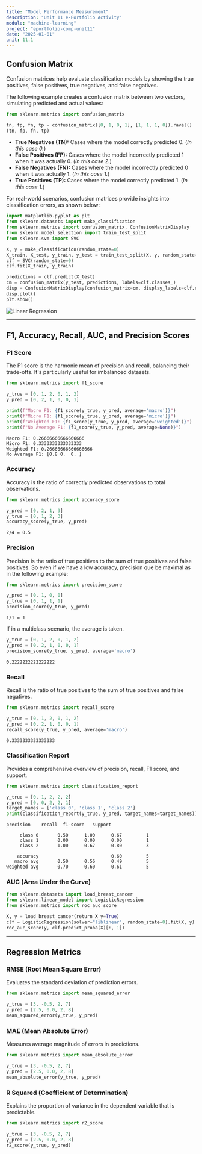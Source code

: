 ```yaml
---
title: "Model Performance Measurement"
description: "Unit 11 e-Portfolio Activity"
module: "machine-learning"
project: "eportfolio-comp-unit11"
date: "2025-01-01"
unit: 11.1
---
```


## Confusion Matrix

Confusion matrices help evaluate classification models by showing the true positives, false positives, true negatives, and false negatives.

The following example creates a confusion matrix between two vectors, simulating predicted and actual values:

```python
from sklearn.metrics import confusion_matrix

tn, fp, fn, tp = confusion_matrix([0, 1, 0, 1], [1, 1, 1, 0]).ravel()
(tn, fp, fn, tp)
```
- **True Negatives (TN):** Cases where the model correctly predicted 0. (*In this case 0.*)
- **False Positives (FP):** Cases where the model incorrectly predicted 1 when it was actually 0. (*In this case 2.*)
- **False Negatives (FN):** Cases where the model incorrectly predicted 0 when it was actually 1. (*In this case 1.*)
- **True Positives (TP):** Cases where the model correctly predicted 1. (*In this case 1.*)

For real-world scenarios, confusion matrices provide insights into classification errors, as shown below:
```python
import matplotlib.pyplot as plt
from sklearn.datasets import make_classification
from sklearn.metrics import confusion_matrix, ConfusionMatrixDisplay
from sklearn.model_selection import train_test_split
from sklearn.svm import SVC

X, y = make_classification(random_state=0)
X_train, X_test, y_train, y_test = train_test_split(X, y, random_state=0)
clf = SVC(random_state=0)
clf.fit(X_train, y_train)

predictions = clf.predict(X_test)
cm = confusion_matrix(y_test, predictions, labels=clf.classes_)
disp = ConfusionMatrixDisplay(confusion_matrix=cm, display_labels=clf.classes_)
disp.plot()
plt.show()
```
![Linear Regression](/MSc-Artificial-Intelligence-Portfolio/projects/unit11/unit-11.1.1-output.png)

---

## F1, Accuracy, Recall, AUC, and Precision Scores

### F1 Score
The F1 score is the harmonic mean of precision and recall, balancing their trade-offs. It's particularly useful for imbalanced datasets.
```python
from sklearn.metrics import f1_score

y_true = [0, 1, 2, 0, 1, 2]
y_pred = [0, 2, 1, 0, 0, 1]

print(f"Macro F1: {f1_score(y_true, y_pred, average='macro')}")
print(f"Micro F1: {f1_score(y_true, y_pred, average='micro')}")
print(f"Weighted F1: {f1_score(y_true, y_pred, average='weighted')}")
print(f"No Average F1: {f1_score(y_true, y_pred, average=None)}")
```
```
Macro F1: 0.26666666666666666
Micro F1: 0.3333333333333333
Weighted F1: 0.26666666666666666
No Average F1: [0.8 0.  0. ]
```

### Accuracy
Accuracy is the ratio of correctly predicted observations to total observations.

```python
from sklearn.metrics import accuracy_score

y_pred = [0, 2, 1, 3]
y_true = [0, 1, 2, 3]
accuracy_score(y_true, y_pred)
```
```
2/4 = 0.5
```

### Precision
Precision is the ratio of true positives to the sum of true positives and false positives. So even if we have a low accuracy, precision que be maximal as in the following example:

```python
from sklearn.metrics import precision_score

y_pred = [0, 1, 0, 0]
y_true = [0, 1, 1, 1]
precision_score(y_true, y_pred)
```
```
1/1 = 1
```

If in a multiclass scenario, the average is taken.
```python
y_true = [0, 1, 2, 0, 1, 2]
y_pred = [0, 2, 1, 0, 0, 1]
precision_score(y_true, y_pred, average='macro')
```
```
0.2222222222222222
```


### Recall
Recall is the ratio of true positives to the sum of true positives and false negatives.

```python
from sklearn.metrics import recall_score

y_true = [0, 1, 2, 0, 1, 2]
y_pred = [0, 2, 1, 0, 0, 1]
recall_score(y_true, y_pred, average='macro')
```
```
0.3333333333333333
```

### Classification Report
Provides a comprehensive overview of precision, recall, F1 score, and support.

```python
from sklearn.metrics import classification_report

y_true = [0, 1, 2, 2, 2]
y_pred = [0, 0, 2, 2, 1]
target_names = ['class 0', 'class 1', 'class 2']
print(classification_report(y_true, y_pred, target_names=target_names))
```
```
precision    recall  f1-score   support

     class 0       0.50      1.00      0.67         1
     class 1       0.00      0.00      0.00         1
     class 2       1.00      0.67      0.80         3

    accuracy                           0.60         5
   macro avg       0.50      0.56      0.49         5
weighted avg       0.70      0.60      0.61         5
```

### AUC (Area Under the Curve)

```python
from sklearn.datasets import load_breast_cancer
from sklearn.linear_model import LogisticRegression
from sklearn.metrics import roc_auc_score

X, y = load_breast_cancer(return_X_y=True)
clf = LogisticRegression(solver="liblinear", random_state=0).fit(X, y)
roc_auc_score(y, clf.predict_proba(X)[:, 1])
```

---

## Regression Metrics

### RMSE (Root Mean Square Error)
Evaluates the standard deviation of prediction errors.

```python
from sklearn.metrics import mean_squared_error

y_true = [3, -0.5, 2, 7]
y_pred = [2.5, 0.0, 2, 8]
mean_squared_error(y_true, y_pred)
```

### MAE (Mean Absolute Error)
Measures average magnitude of errors in predictions.

```python
from sklearn.metrics import mean_absolute_error

y_true = [3, -0.5, 2, 7]
y_pred = [2.5, 0.0, 2, 8]
mean_absolute_error(y_true, y_pred)
```

### R Squared (Coefficient of Determination)
Explains the proportion of variance in the dependent variable that is predictable.

```python
from sklearn.metrics import r2_score

y_true = [3, -0.5, 2, 7]
y_pred = [2.5, 0.0, 2, 8]
r2_score(y_true, y_pred)
```
